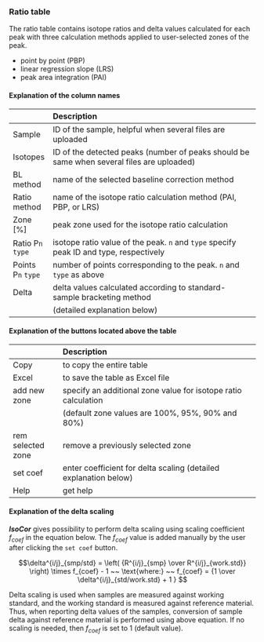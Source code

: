 ### Ratio table

The ratio table contains isotope ratios and delta values calculated for each peak with three calculation methods applied to user-selected zones of the peak.

- point by point (PBP)
- linear regression slope (LRS)
- peak area integration (PAI)  

#### Explanation of the column names

| <div style="width:200px">Column name</div> | Description |
| :----------------- | :------------------------------------------------------------------------------------------ |
| Sample             | ID of the sample, helpful when several files are uploaded                                   |
| Isotopes           | ID of the detected peaks (number of peaks should be same when several files are uploaded)   |
| BL method          | name of the selected baseline correction method                                             |
| Ratio method       | name of the isotope ratio calculation method (PAI, PBP, or LRS)                             |
| Zone [%]           | peak zone used for the isotope ratio calculation                                            |
| Ratio P`n` `type`  | isotope ratio value of the peak. `n` and `type` specify peak ID and type, respectively      |
| Points P`n` `type` | number of points corresponding to the peak. `n` and `type` as above                         |
| Delta              | delta values calculated according to standard-sample bracketing method                      |
|                    | (detailed explanation below)                  |

#### Explanation of the buttons located above the table

| <div style="width:200px">Button name</div> | Description |
| :---------------- | :--------------------------------------------------------------- |
| Copy              | to copy the entire table                                         |
| Excel             | to save the table as Excel file                                  |
| add new zone      | specify an additional zone value for isotope ratio calculation   |
|                   | (default zone values are 100%, 95%, 90% and 80%)                 |
| rem selected zone | remove a previously selected zone                                |
| set coef          | enter coefficient for delta scaling (detailed explanation below) |
| Help              | get help                                                         |


#### Explanation of the delta scaling

***IsoCor*** gives possibility to perform delta scaling using scaling coefficient $f_{coef}$ in the equation below. 
The $f_{coef}$ value is added manually by the user after clicking the `set coef` button.   

$$\delta^{i/j}_{smp/std} = \left( {R^{i/j}_{smp} \over R^{i/j}_{work.std}} \right) \times f_{coef} - 1 ~~ \text{where:} ~~ f_{coef} = {1 \over \delta^{i/j}_{std/work.std} + 1 }  $$

Delta scaling is used when samples are measured against working standard, and the working standard is measured against reference material. 
Thus, when reporting delta values of the samples, conversion of sample delta against reference material is performed using above equation. 
If no scaling is needed, then $f_{coef}$ is set to 1 (default value).